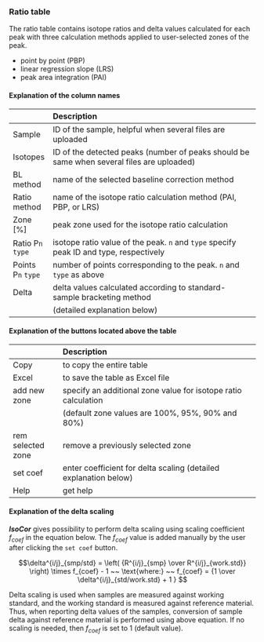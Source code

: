 ### Ratio table

The ratio table contains isotope ratios and delta values calculated for each peak with three calculation methods applied to user-selected zones of the peak.

- point by point (PBP)
- linear regression slope (LRS)
- peak area integration (PAI)  

#### Explanation of the column names

| <div style="width:200px">Column name</div> | Description |
| :----------------- | :------------------------------------------------------------------------------------------ |
| Sample             | ID of the sample, helpful when several files are uploaded                                   |
| Isotopes           | ID of the detected peaks (number of peaks should be same when several files are uploaded)   |
| BL method          | name of the selected baseline correction method                                             |
| Ratio method       | name of the isotope ratio calculation method (PAI, PBP, or LRS)                             |
| Zone [%]           | peak zone used for the isotope ratio calculation                                            |
| Ratio P`n` `type`  | isotope ratio value of the peak. `n` and `type` specify peak ID and type, respectively      |
| Points P`n` `type` | number of points corresponding to the peak. `n` and `type` as above                         |
| Delta              | delta values calculated according to standard-sample bracketing method                      |
|                    | (detailed explanation below)                  |

#### Explanation of the buttons located above the table

| <div style="width:200px">Button name</div> | Description |
| :---------------- | :--------------------------------------------------------------- |
| Copy              | to copy the entire table                                         |
| Excel             | to save the table as Excel file                                  |
| add new zone      | specify an additional zone value for isotope ratio calculation   |
|                   | (default zone values are 100%, 95%, 90% and 80%)                 |
| rem selected zone | remove a previously selected zone                                |
| set coef          | enter coefficient for delta scaling (detailed explanation below) |
| Help              | get help                                                         |


#### Explanation of the delta scaling

***IsoCor*** gives possibility to perform delta scaling using scaling coefficient $f_{coef}$ in the equation below. 
The $f_{coef}$ value is added manually by the user after clicking the `set coef` button.   

$$\delta^{i/j}_{smp/std} = \left( {R^{i/j}_{smp} \over R^{i/j}_{work.std}} \right) \times f_{coef} - 1 ~~ \text{where:} ~~ f_{coef} = {1 \over \delta^{i/j}_{std/work.std} + 1 }  $$

Delta scaling is used when samples are measured against working standard, and the working standard is measured against reference material. 
Thus, when reporting delta values of the samples, conversion of sample delta against reference material is performed using above equation. 
If no scaling is needed, then $f_{coef}$ is set to 1 (default value).